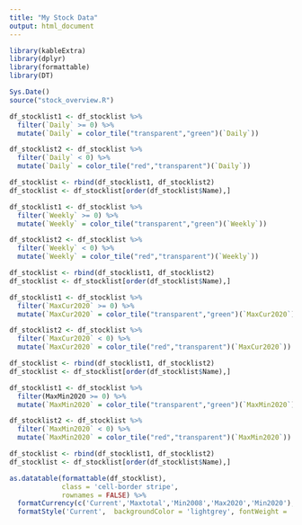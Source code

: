 ```yaml
---
title: "My Stock Data"
output: html_document
---
```


```r
library(kableExtra)
library(dplyr)
library(formattable)
library(DT)

Sys.Date()
source("stock_overview.R")
```

```r
df_stocklist1 <- df_stocklist %>%
  filter(`Daily` >= 0) %>% 
  mutate(`Daily` = color_tile("transparent","green")(`Daily`))

df_stocklist2 <- df_stocklist %>%
  filter(`Daily` < 0) %>% 
  mutate(`Daily` = color_tile("red","transparent")(`Daily`))

df_stocklist <- rbind(df_stocklist1, df_stocklist2)
df_stocklist <- df_stocklist[order(df_stocklist$Name),]

df_stocklist1 <- df_stocklist %>%
  filter(`Weekly` >= 0) %>% 
  mutate(`Weekly` = color_tile("transparent","green")(`Weekly`))

df_stocklist2 <- df_stocklist %>%
  filter(`Weekly` < 0) %>% 
  mutate(`Weekly` = color_tile("red","transparent")(`Weekly`))

df_stocklist <- rbind(df_stocklist1, df_stocklist2)
df_stocklist <- df_stocklist[order(df_stocklist$Name),]

df_stocklist1 <- df_stocklist %>%
  filter(`MaxCur2020` >= 0) %>% 
  mutate(`MaxCur2020` = color_tile("transparent","green")(`MaxCur2020`))

df_stocklist2 <- df_stocklist %>%
  filter(`MaxCur2020` < 0) %>% 
  mutate(`MaxCur2020` = color_tile("red","transparent")(`MaxCur2020`))

df_stocklist <- rbind(df_stocklist1, df_stocklist2)
df_stocklist <- df_stocklist[order(df_stocklist$Name),]

df_stocklist1 <- df_stocklist %>%
  filter(MaxMin2020 >= 0) %>%
  mutate(`MaxMin2020` = color_tile("transparent","green")(`MaxMin2020`))

df_stocklist2 <- df_stocklist %>%
  filter(`MaxMin2020` < 0) %>% 
  mutate(`MaxMin2020` = color_tile("red","transparent")(`MaxMin2020`))

df_stocklist <- rbind(df_stocklist1, df_stocklist2)
df_stocklist <- df_stocklist[order(df_stocklist$Name),]

as.datatable(formattable(df_stocklist),
             class = 'cell-border stripe',
             rownames = FALSE) %>% 
  formatCurrency(c('Current','Maxtotal','Min2008','Max2020','Min2020'), currency = "€") %>%
  formatStyle('Current',  backgroundColor = 'lightgrey', fontWeight = 'bold')
```